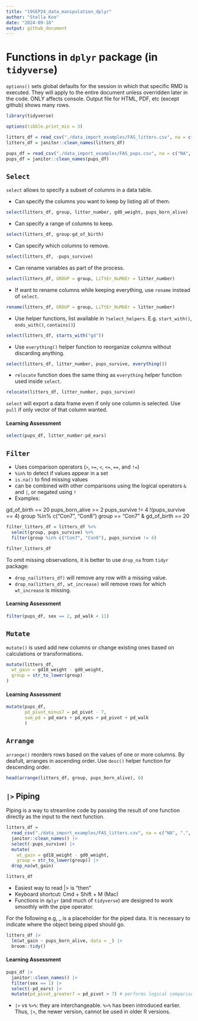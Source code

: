 ```yaml
---
title: "19SEP24_data_manipulation_dplyr"
author: "Stella Koo"
date: "2024-09-18"
output: github_document
---
```

# Functions in `dplyr` package (in `tidyverse`)

`options()` sets global defaults for the session in which that specific RMD is executed. They will apply to the entire document unless overridden later in the code. ONLY affects console. Output file for HTML, PDF, etc (except github) shows many rows. 

```r
library(tidyverse)

options(tibble.print_min = 3)

litters_df = read_csv("./data_import_examples/FAS_litters.csv", na = c("NA", ".", ""))
litters_df = janitor::clean_names(litters_df)

pups_df = read_csv("./data_import_examples/FAS_pups.csv", na = c("NA", "."))
pups_df = janitor::clean_names(pups_df)
```

## `Select`

`select` allows to specify a subset of columns in a data table.

* Can specify the columns you want to keep by listing all of them.

```r
select(litters_df, group, litter_number, gd0_weight, pups_born_alive)
```

* Can specify a range of columns to keep.

```r
select(litters_df, group:gd_of_birth)
```

* Can specify which columns to remove.

```r
select(litters_df, -pups_survive)
```

* Can rename variables as part of the process.

```r
select(litters_df, GROUP = group, LiTtEr_NuMbEr = litter_number)
```

* If want to rename columns while keeping everything, use `rename` instead of `select`.

```r
rename(litters_df, GROUP = group, LiTtEr_NuMbEr = litter_number)
```

* Use helper functions, list available in `?select_helpers`. E.g. `start_with()`, `ends_with()`, `contains()`)

```r
select(litters_df, starts_with("gd"))
```

* Use `everything()` helper function to reorganize columns without discarding anything.

```r
select(litters_df, litter_number, pups_survive, everything())
```

* `relocate` function does the same thing as `everything` helper function used inside `select`.

```r
relocate(litters_df, litter_number, pups_survive)
```

`select` will export a data frame even if only one column is selected. Use `pull` if only vector of that column wanted.

#### Learning Assessment

```r
select(pups_df, litter_number:pd_ears)
```

## `Filter`

* Uses comparison operators (`>`, `>=`, `<`, `<=`, `==`, and `!=`)
* `%in%` to detect if values appear in a set
* `is.na()` to find missing values
* can be combined with other comparisons using the logical operators `&` and `|`, or negated using `!`
* Examples: 

gd_of_birth == 20
pups_born_alive >= 2
pups_survive != 4
!(pups_survive == 4)
group %in% c("Con7", "Con8")
group == "Con7" & gd_of_birth == 20

```r
filter_litters_df = litters_df %>% 
  select(group, pups_survive) %>% 
  filter(group %in% c("Con7", "Con8"), pups_survive != 4)

filter_litters_df
```

To omit missing observations, it is better to use `drop_na` from `tidyr` package:

* `drop_na(litters_df)` will remove any row with a missing value.
* `drop_na(litters_df, wt_increase)` will remove rows for which `wt_increase` is missing.

#### Learning Assessment

```r
filter(pups_df, sex == 2, pd_walk < 11)
```

## `Mutate`

`mutate()` is used add new columns or change existing ones based on calculations or transformations.

```r
mutate(litters_df,
  wt_gain = gd18_weight - gd0_weight,
  group = str_to_lower(group)
)
```

#### Learning Assessment

```r
mutate(pups_df, 
       pd_pivot_minus7 = pd_pivot - 7,
       sum_pd = pd_ears + pd_eyes + pd_pivot + pd_walk
       )
```

## `Arrange`

`arrange()` reorders rows based on the values of one or more columns. By deafult, arranges in ascending order. Use `desc()` helper function for descending order.

```r
head(arrange(litters_df, group, pups_born_alive), 6)
```

## `|>` Piping

Piping is a way to streamline code by passing the result of one function directly as the input to the next function.

```r
litters_df = 
  read_csv("./data_import_examples/FAS_litters.csv", na = c("NA", ".", "")) |> 
  janitor::clean_names() |> 
  select(-pups_survive) |> 
  mutate(
    wt_gain = gd18_weight - gd0_weight,
    group = str_to_lower(group)) |> 
  drop_na(wt_gain)

litters_df
```

* Easiest way to read |> is “then”
* Keyboard shortcut: Cmd + Shift + M (Mac)
* Functions in `dplyr` (and much of `tidyverse`) are designed to work smoothly with the pipe operator.

For the following e.g, _ is a placeholder for the piped data. It is necessary to indicate where the object being piped should go. 

```r
litters_df |>
  lm(wt_gain ~ pups_born_alive, data = _) |>
  broom::tidy()
```

#### Learning Assessment

```r
pups_df |> 
  janitor::clean_names() |>
  filter(sex == 1) |>
  select(-pd_ears) |>
  mutate(pd_pivot_greater7 = pd_pivot > 7) # performs logical comparison (TRUE or FALSE)
```

* `|>` vs `%>%`: they are interchangeable. `%>%` has been introduced earlier. Thus, `|>`, the newer version, cannot be used in older R versions.

